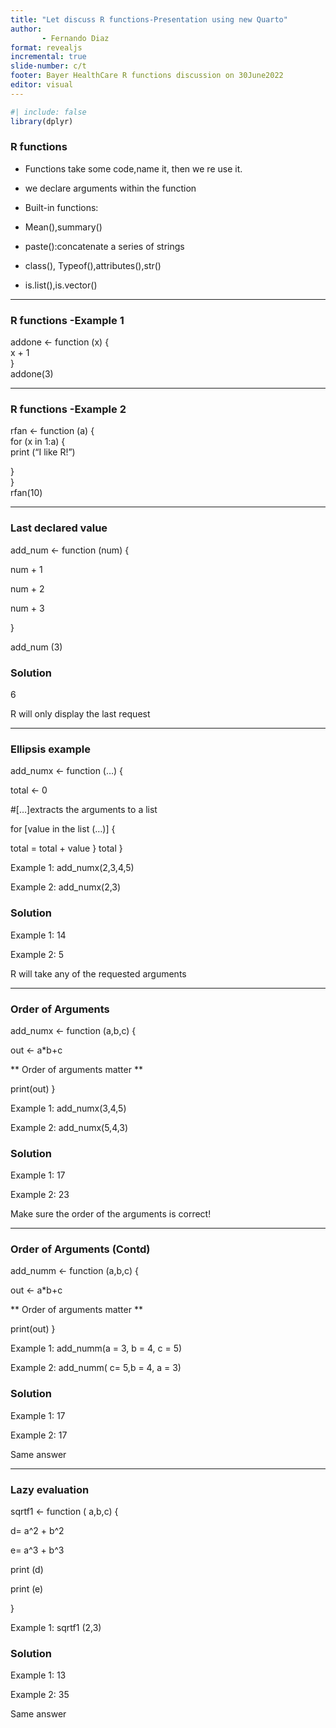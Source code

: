 ```yaml
---
title: "Let discuss R functions-Presentation using new Quarto"
author: 
       - Fernando Diaz
format: revealjs 
incremental: true
slide-number: c/t
footer: Bayer HealthCare R functions discussion on 30June2022
editor: visual
---
```


```r
#| include: false
library(dplyr)

```



### R functions

-   Functions take some code,name it, then we re use it.

-   we declare arguments within the function

-   Built-in functions:

-   Mean(),summary()

-   paste():concatenate a series of strings

-   class(), Typeof(),attributes(),str()

-   is.list(),is.vector()

------------------------------------------------------------------------

<div>

### R functions -Example 1

</div>

<div>

addone \<- function (x) {\
x + 1\
}\
addone(3)

</div>

------------------------------------------------------------------------

### R functions -Example 2

rfan \<- function (a) {\
for (x in 1:a) {\
print ("I like R!")

}\
}\
rfan(10)

------------------------------------------------------------------------

::: panel-tabset
### Last declared value

add_num \<- function (num) {

num + 1

num + 2

num + 3

}

add_num (3)

### Solution

6

R will only display the last request
:::

------------------------------------------------------------------------

::: panel-tabset
### Ellipsis example

add_numx \<- function (...) {

total \<- 0

#\[...\]extracts the arguments to a list

for \[value in the list (...)\] {

total = total + value } total }

Example 1: add_numx(2,3,4,5)

Example 2: add_numx(2,3)

### Solution

Example 1: 14

Example 2: 5

R will take any of the requested arguments
:::

---

::: panel-tabset
### Order of Arguments


add_numx \<- function (a,b,c) {

out \<- a\*b+c

** Order of arguments matter **

print(out) }

Example 1: add_numx(3,4,5)

Example 2: add_numx(5,4,3)

### Solution

Example 1: 17

Example 2: 23

Make sure the order of the arguments is correct!


:::


---

::: panel-tabset
### Order of Arguments (Contd)


add_numm \<- function (a,b,c) {

out \<- a\*b+c

** Order of arguments matter **

print(out) }

Example 1: add_numm(a = 3, b = 4, c = 5)

Example 2: add_numm( c= 5,b = 4, a = 3)

### Solution

Example 1: 17

Example 2: 17

Same answer


:::

---

::: panel-tabset

### Lazy evaluation 


sqrtf1 <- function ( a,b,c) {

d= a^2 + b^2 

e= a^3 + b^3

print (d)

print (e)

}


Example 1: sqrtf1 (2,3)
 
 
### Solution

Example 1: 13

Example 2: 35

Same answer


:::

